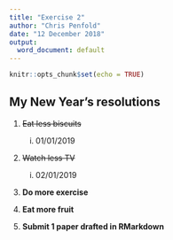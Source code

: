 ```yaml
---
title: "Exercise 2"
author: "Chris Penfold"
date: "12 December 2018"
output:
  word_document: default
---
```


```r
knitr::opts_chunk$set(echo = TRUE)
```

## My New Year's resolutions

1. ~~Eat less biscuits~~
    i) 01/01/2019
  
2. ~~Watch less TV~~
    i) 02/01/2019

3. **Do more exercise**

4. **Eat more fruit**

5. **Submit 1 paper drafted in RMarkdown**